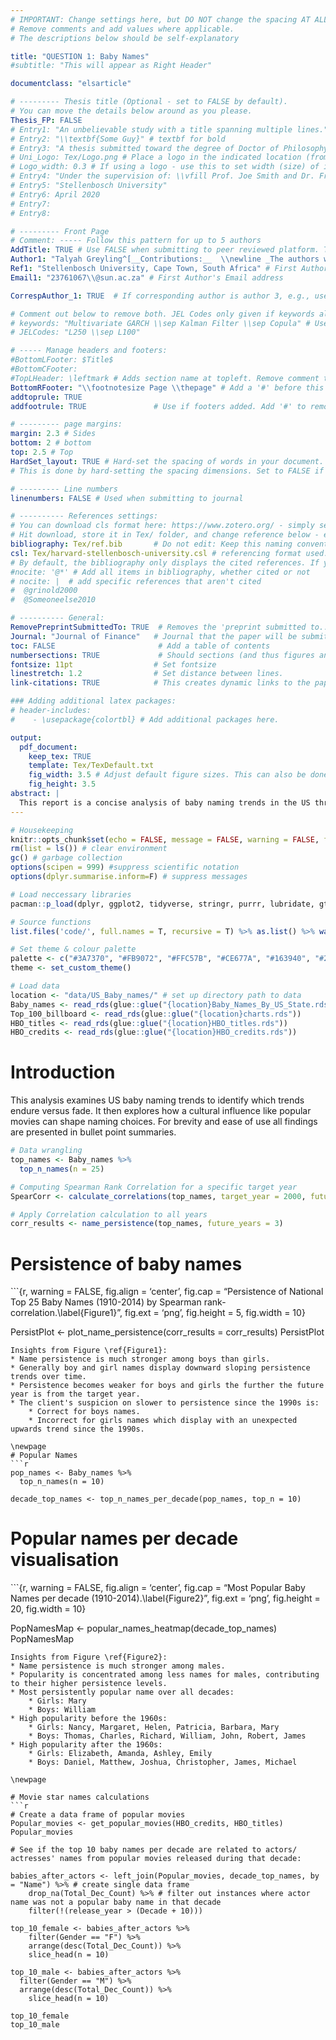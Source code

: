 ```yaml
---
# IMPORTANT: Change settings here, but DO NOT change the spacing AT ALL.
# Remove comments and add values where applicable.
# The descriptions below should be self-explanatory

title: "QUESTION 1: Baby Names"
#subtitle: "This will appear as Right Header"

documentclass: "elsarticle"

# --------- Thesis title (Optional - set to FALSE by default).
# You can move the details below around as you please.
Thesis_FP: FALSE
# Entry1: "An unbelievable study with a title spanning multiple lines."
# Entry2: "\\textbf{Some Guy}" # textbf for bold
# Entry3: "A thesis submitted toward the degree of Doctor of Philosophy"
# Uni_Logo: Tex/Logo.png # Place a logo in the indicated location (from your root, e.g. defaults to ~/Tex/Logo.png) and uncomment this line. Leave uncommented for no image
# Logo_width: 0.3 # If using a logo - use this to set width (size) of image
# Entry4: "Under the supervision of: \\vfill Prof. Joe Smith and Dr. Frank Smith"
# Entry5: "Stellenbosch University"
# Entry6: April 2020
# Entry7:
# Entry8:

# --------- Front Page
# Comment: ----- Follow this pattern for up to 5 authors
AddTitle: TRUE # Use FALSE when submitting to peer reviewed platform. This will remove author names.
Author1: "Talyah Greyling^[__Contributions:__  \\newline _The authors would like to thank the DNS server syncing for taking its time so that she could finish her morning cup of coffee before starting._]"  # First Author - note the thanks message displayed as an italic footnote of first page.
Ref1: "Stellenbosch University, Cape Town, South Africa" # First Author's Affiliation
Email1: "23761067\\@sun.ac.za" # First Author's Email address

CorrespAuthor_1: TRUE  # If corresponding author is author 3, e.g., use CorrespAuthor_3: TRUE

# Comment out below to remove both. JEL Codes only given if keywords also given.
# keywords: "Multivariate GARCH \\sep Kalman Filter \\sep Copula" # Use \\sep to separate
# JELCodes: "L250 \\sep L100"

# ----- Manage headers and footers:
#BottomLFooter: $Title$
#BottomCFooter:
#TopLHeader: \leftmark # Adds section name at topleft. Remove comment to add it.
BottomRFooter: "\\footnotesize Page \\thepage" # Add a '#' before this line to remove footer.
addtoprule: TRUE
addfootrule: TRUE               # Use if footers added. Add '#' to remove line.

# --------- page margins:
margin: 2.3 # Sides
bottom: 2 # bottom
top: 2.5 # Top
HardSet_layout: TRUE # Hard-set the spacing of words in your document. This will stop LaTeX squashing text to fit on pages, e.g.
# This is done by hard-setting the spacing dimensions. Set to FALSE if you want LaTeX to optimize this for your paper.

# --------- Line numbers
linenumbers: FALSE # Used when submitting to journal

# ---------- References settings:
# You can download cls format here: https://www.zotero.org/ - simply search for your institution. You can also edit and save cls formats here: https://editor.citationstyles.org/about/
# Hit download, store it in Tex/ folder, and change reference below - easy.
bibliography: Tex/ref.bib       # Do not edit: Keep this naming convention and location.
csl: Tex/harvard-stellenbosch-university.csl # referencing format used.
# By default, the bibliography only displays the cited references. If you want to change this, you can comment out one of the following:
#nocite: '@*' # Add all items in bibliography, whether cited or not
# nocite: |  # add specific references that aren't cited
#  @grinold2000
#  @Someoneelse2010

# ---------- General:
RemovePreprintSubmittedTo: TRUE  # Removes the 'preprint submitted to...' at bottom of titlepage
Journal: "Journal of Finance"   # Journal that the paper will be submitting to, if RemovePreprintSubmittedTo is set to TRUE.
toc: FALSE                       # Add a table of contents
numbersections: TRUE             # Should sections (and thus figures and tables) be numbered?
fontsize: 11pt                  # Set fontsize
linestretch: 1.2                # Set distance between lines.
link-citations: TRUE            # This creates dynamic links to the papers in reference list.

### Adding additional latex packages:
# header-includes:
#    - \usepackage{colortbl} # Add additional packages here.

output:
  pdf_document:
    keep_tex: TRUE
    template: Tex/TexDefault.txt
    fig_width: 3.5 # Adjust default figure sizes. This can also be done in the chunks of the text.
    fig_height: 3.5
abstract: |
  This report is a concise analysis of baby naming trends in the US through the years utilising graphs, tables and bullet summaries to explain the findings to the client, a New York based kids’ toy design agency.
---
```


```r

# Housekeeping 
knitr::opts_chunk$set(echo = FALSE, message = FALSE, warning = FALSE, fig.width = 6, fig.height = 5, fig.pos = 'H') # set chunk defaults 
rm(list = ls()) # clear environment 
gc() # garbage collection
options(scipen = 999) #suppress scientific notation
options(dplyr.summarise.inform=F) # suppress messages 

# Load neccessary libraries 
pacman::p_load(dplyr, ggplot2, tidyverse, stringr, purrr, lubridate, gt, fmsb, hrbrthemes) ############## update 

# Source functions
list.files('code/', full.names = T, recursive = T) %>% as.list() %>% walk(~source(.))

# Set theme & colour palette
palette <- c("#3A7370", "#FB9072", "#FFC57B", "#CE677A", "#163940", "#2C1F2C")
theme <- set_custom_theme()

# Load data
location <- "data/US_Baby_names/" # set up directory path to data 
Baby_names <- read_rds(glue::glue("{location}Baby_Names_By_US_State.rds"))
Top_100_billboard <- read_rds(glue::glue("{location}charts.rds")) 
HBO_titles <- read_rds(glue::glue("{location}HBO_titles.rds"))
HBO_credits <- read_rds(glue::glue("{location}HBO_credits.rds")) 

```

# Introduction 

This analysis examines US baby naming trends to identify which trends endure versus fade. It then explores how a cultural influence like popular movies can shape naming choices. For brevity and ease of use all findings are presented in bullet point summaries.  

```r

# Data wrangling 
top_names <- Baby_names %>% 
  top_n_names(n = 25)

# Computing Spearman Rank Correlation for a specific target year
SpearCorr <- calculate_correlations(top_names, target_year = 2000, future_years = 3)

# Apply Correlation calculation to all years
corr_results <- name_persistence(top_names, future_years = 3)

```

# Persistence of baby names 
```{r, warning =  FALSE, fig.align = 'center', fig.cap = "Persistence of National Top 25 Baby Names (1910-2014) by Spearman rank-correlation.\\label{Figure1}", fig.ext = 'png', fig.height = 5, fig.width = 10}

PersistPlot <- plot_name_persistence(corr_results = corr_results) 
PersistPlot

```
Insights from Figure \ref{Figure1}:
* Name persistence is much stronger among boys than girls.
* Generally boy and girl names display downward sloping persistence trends over time.
* Persistence becomes weaker for boys and girls the further the future year is from the target year. 
* The client's suspicion on slower to persistence since the 1990s is: 
    * Correct for boys names.
    * Incorrect for girls names which display with an unexpected upwards trend since the 1990s.  

\newpage 
# Popular Names 
```r
pop_names <- Baby_names %>% 
  top_n_names(n = 10)

decade_top_names <- top_n_names_per_decade(pop_names, top_n = 10)   
```

# Popular names per decade visualisation 
```{r, warning =  FALSE, fig.align = 'center', fig.cap = "Most Popular Baby Names per decade (1910-2014).\\label{Figure2}", fig.ext = 'png', fig.height = 20, fig.width = 10}

PopNamesMap <- popular_names_heatmap(decade_top_names)
PopNamesMap

```
Insights from Figure \ref{Figure2}:
* Name persistence is much stronger among males. 
* Popularity is concentrated among less names for males, contributing to their higher persistence levels.  
* Most persistently popular name over all decades:
    * Girls: Mary
    * Boys: William 
* High popularity before the 1960s:
    * Girls: Nancy, Margaret, Helen, Patricia, Barbara, Mary
    * Boys: Thomas, Charles, Richard, William, John, Robert, James
* High popularity after the 1960s:
    * Girls: Elizabeth, Amanda, Ashley, Emily 
    * Boys: Daniel, Matthew, Joshua, Christopher, James, Michael 

\newpage 

# Movie star names calculations 
```r
# Create a data frame of popular movies 
Popular_movies <- get_popular_movies(HBO_credits, HBO_titles)
Popular_movies 

# See if the top 10 baby names per decade are related to actors/ actresses' names from popular movies released during that decade: 

babies_after_actors <- left_join(Popular_movies, decade_top_names, by = "Name") %>% # create single data frame
    drop_na(Total_Dec_Count) %>% # filter out instances where actor name was not a popular baby name in that decade 
    filter(!(release_year > (Decade + 10))) 

top_10_female <- babies_after_actors %>%
    filter(Gender == "F") %>%
    arrange(desc(Total_Dec_Count)) %>%
    slice_head(n = 10)

top_10_male <- babies_after_actors %>%
  filter(Gender == "M") %>%               
  arrange(desc(Total_Dec_Count)) %>% 
    slice_head(n = 10)
    
top_10_female
top_10_male

```







